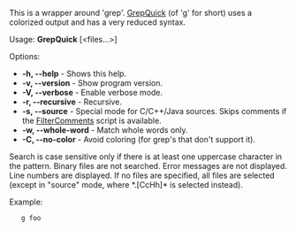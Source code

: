 This is a wrapper around 'grep'. [[GrepQuick]] (of 'g' for short) uses a colorized output and has a very reduced syntax.

Usage: '''GrepQuick''' <pattern> [<files...>]

Options:
* '''-h, --help''' - Shows this help.
* '''-v, --version''' - Show program version.
* '''-V, --verbose''' - Enable verbose mode.
* '''-r, --recursive''' - Recursive.
* '''-s, --source''' - Special mode for C/C++/Java sources. Skips comments if the [[FilterComments]] script is available.
* '''-w, --whole-word''' - Match whole words only.
* '''-C, --no-color''' - Avoid coloring (for grep's that don't support it).

Search is case sensitive only if there is at least one uppercase character in the pattern. Binary files are not searched. Error messages are not displayed. Line numbers are displayed. If no files are specified, all files are selected (except in "source" mode, where <nowiki>*.[CcHh]*</nowiki> is selected instead).

Example:

    g foo 


{{Scripts}}
